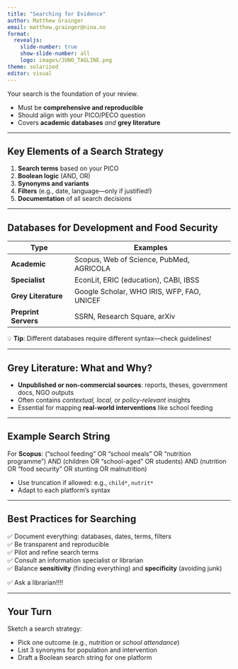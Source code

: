 ```yaml
---
title: "Searching for Evidence"
author: Matthew Grainger
email: matthew.grainger@nina.no
format:
  revealjs:
    slide-number: true
    show-slide-number: all
    logo: images/JUNO_TAGLINE.png
theme: solarized
editor: visual
---
```


Your search is the foundation of your review.

-   Must be **comprehensive and reproducible**
-   Should align with your PICO/PECO question
-   Covers **academic databases** *and* **grey literature**

------------------------------------------------------------------------

## Key Elements of a Search Strategy

1.  **Search terms** based on your PICO
2.  **Boolean logic** (AND, OR)
3.  **Synonyms and variants**
4.  **Filters** (e.g., date, language—only if justified!)
5.  **Documentation** of all search decisions

------------------------------------------------------------------------

## Databases for Development and Food Security

| Type                 | Examples                                   |
|----------------------|--------------------------------------------|
| **Academic**         | Scopus, Web of Science, PubMed, AGRICOLA   |
| **Specialist**       | EconLit, ERIC (education), CABI, IBSS      |
| **Grey Literature**  | Google Scholar, WHO IRIS, WFP, FAO, UNICEF |
| **Preprint Servers** | SSRN, Research Square, arXiv               |

💡 **Tip**: Different databases require different syntax—check guidelines!

------------------------------------------------------------------------

## Grey Literature: What and Why?

-   **Unpublished or non-commercial sources**: reports, theses, government docs, NGO outputs
-   Often contains *contextual, local*, or *policy-relevant* insights
-   Essential for mapping **real-world interventions** like school feeding

------------------------------------------------------------------------

## Example Search String

For **Scopus**: ("school feeding" OR "school meals" OR "nutrition programme") AND (children OR "school-aged" OR students) AND (nutrition OR "food security" OR stunting OR malnutrition)

-   Use truncation if allowed: e.g., `child*`, `nutrit*`
-   Adapt to each platform’s syntax

------------------------------------------------------------------------

## Best Practices for Searching

✅ Document everything: databases, dates, terms, filters\
✅ Be transparent and reproducible\
✅ Pilot and refine search terms\
✅ Consult an information specialist or librarian\
✅ Balance **sensitivity** (finding everything) and **specificity** (avoiding junk)

::: fragment
✅ Ask a librarian!!!!\
:::

------------------------------------------------------------------------

## Your Turn

Sketch a search strategy:

-   Pick one outcome (e.g., *nutrition* or *school attendance*)
-   List 3 synonyms for population and intervention
-   Draft a Boolean search string for one platform
